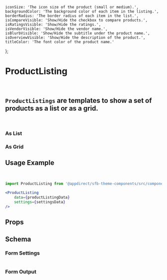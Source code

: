 
    iconSize: 'The icon size of the product (small or medium).',
    backgroundColor: 'The background color of each item in the listing.',
    borderRadius: 'The border radius of each item in the list.',
    isCompareVisible: 'Show/Hide the checkbox to compare products.',
    isRatingsVisible: 'Show/Hide the ratings.',
    isVendorVisible: 'Show/Hide the vendor name.',
    isBlurbVisible: 'Show/Hide the subtitle under the product name.',
    isOverviewVisible: 'Show/Hide the description of the product.',
    titleColor: 'The font color of the product name.'
};

<Meta title="Components/Product Listing" component={ProductListing} />


# ProductListing
<br />

## `ProductListings` are templates to show a set of products as a list or as a grid.
<br />

### As List
<Canvas>
    <Story name="As List">
        <ProductListing
            data={listingProductsMock}
            settings={getKnobs(ProductListing.schema().form)}
        />
    </Story>
</Canvas>

### As Grid
<Canvas>
    <Story name="As Grid">
        <ProductListing
            data={{ ...listingProductsMock, showAsGrid: true }}
            settings={getKnobs(ProductListing.schema().form)}
        />
    </Story>
</Canvas>

## Usage Example
<CollapsibleJsonSnippet summary="settingsData" code={getKnobs(ProductListing.schema().form)} />
<br />
<CollapsibleJsonSnippet summary="productListingData" code={listingProductsMock} />

```jsx
import ProductListing from '@appdirect/sfb-theme-components/src/components/product-listing/ProductListing';

<ProductListing
    data={productListingData}
    settings={settingsData}
/>
```

## Props
<ArgsTable of={ProductListing} />

## Schema
### Form Settings
<table>
    <TableContentFromObject obj={productListingSettings} />
</table>

### Form Output
<FormOutput code={ProductListing.schema().form} />
